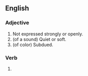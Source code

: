 ==English==

===Adjective===
{{en-adj|more}}
# Not expressed strongly or openly.
# (of a sound) Quiet or soft.
# (of color) Subdued.

===Verb===
{{head|en|verb form}}

# {{en-past of|mute}}